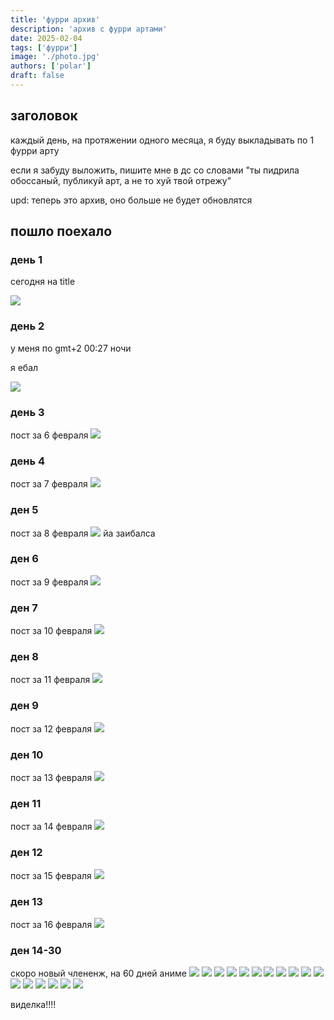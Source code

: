 ```yaml
---
title: 'фурри архив'
description: 'архив с фурри артами'
date: 2025-02-04
tags: ['фурри']
image: './photo.jpg'
authors: ['polar']
draft: false
---
```


## заголовок

каждый день, на протяжении одного месяца, я буду выкладывать по 1 фурри арту

если я забуду выложить, пишите мне в дс со словами "ты пидрила обоссаный, публикуй арт, а не то хуй твой отрежу"

upd: теперь это архив, оно больше не будет обновлятся
## пошло поехало

### день 1

сегодня на title

![](./photo.jpg)

### день 2

у меня по gmt+2 00:27 ночи

я ебал

![](./2.jpg)

### день 3

пост за 6 февраля
![](./aaa.png)

### день 4

пост за 7 февраля
![](./3.jpg)

### ден 5

пост за 8 февраля
![](./4.jpg)
йа заибалса

### ден 6

пост за 9 февраля
![](./5.jpg)

### ден 7

пост за 10 февраля
![](./6.jpg)

### ден 8

пост за 11 февраля
![](./7.jpg)

### ден 9

пост за 12 февраля
![](./8.jpg)

### ден 10

пост за 13 февраля
![](./9.jpg)

### ден 11

пост за 14 февраля
![](./10.jpg)

### ден 12

пост за 15 февраля
![](./11.jpg)

### ден 13

пост за 16 февраля
![](./12.jpg)

### ден 14-30

скоро новый члененж, на 60 дней аниме
![](./fuck1.jpg)
![](./fuck2.jpg)
![](./fuck3.jpg)
![](./fuck4.jpg)
![](./fuck5.jpg)
![](./fuck6.jpg)
![](./fuck7.jpg)
![](./fuck8.jpg)
![](./fuck9.jpg)
![](./fuck10.jpg)
![](./fuck11.jpg)
![](./fuck12.jpg)
![](./fuck13.jpg)
![](./fuck14.jpg)
![](./fuck15.jpg)
![](./fuck16.jpg)
![](./fuck17.jpg)

виделка!!!!
